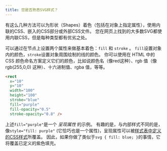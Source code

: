 ```yaml
---
title: 您是否熟悉SVG样式？
---
```


有这么几种方法可以为形状（Shapes）着色（包括在对象上指定属性），使用内联的CSS、嵌入的CSS部分或外部CSS文件。 您在网页上找到的大多数SVG都使用内联CSS，但是每种类型都有优劣之处。

可以通过在节点上设置两个属性来做基本着色：`fill` 和 `stroke` 。 `fill`设置对象内的颜色，`stroke`设置对象周围绘制的线的颜色。 你可以使用在 HTML 中的 CSS 颜色命名方案定义它们的颜色，比如说颜色名（像red这种）、rgb 值（像 rgb(255,0,0) 这种）、十六进制值、rgba 值，等等。

```html
<rect
  x="10"
  y="10"
  width="100"
  height="100"
  stroke="blue"
  fill="purple"
  fill-opacity="0.5"
  stroke-opacity="0.8" />
```

上述`fill="purple"`是一个 _呈现属性_ 的示例。 有趣的是，与内部样式不同的是，像`style="fill: purple"` (它恰巧也是一个属性)，呈现属性可以被[样式表中定义的CSS样式](https://css-tricks.com/presentation-attributes-vs-inline-styles/)所覆盖。 因此，如果你做了类似于`svg { fill: blue; }`的事情，它将覆盖已定义的紫色填充。
